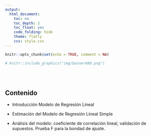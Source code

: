 ```yaml
---
output:
  html_document:
    toc: no
    toc_depth: 2
    toc_float: yes
    code_folding: hide
    theme: flatly
    css: style.css
---
```



```r
knitr::opts_chunk$set(echo = TRUE, comment = NA)
```

```r
# knitr::include_graphics("img/banner400.png")
```
<br/><br/>

<!-- # **Introducción** -->

<!-- Una de las aplicaciones más utilizadas de la Estadística la conforman los modelos de regresión, los cuales permiten explicar una variable a partir de la combinación  lineal de otro  grupo de variables, pero también  la estimación de  coeficientes que miden la relación  entre dos variables.  Ambas situaciones con un gran número de -->

<!-- <br/><br/><br/> -->

<!-- # **Objetivo** -->


<!-- Al finalizar el módulo el estudiante estará en capacidad de PROPONER soluciones a problemas reales mediante la utilización de los MODELOS DE REGRESIÓN a situaciones que permitan la toma de decisiones informadas y la generación de políticas -->


<!-- <br/><br/><br/> -->

## **Contenido**


* Introducción Modelo de Regresión Lineal 

* Estimación del Modelo de Regresión Lineal Simple

* Análisis del modelo: coeficiente de correlación lineal, validación de supuestos. Prueba F para la bondad de ajuste. 


